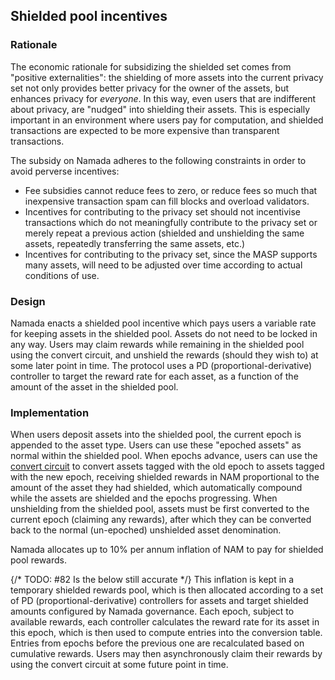 ## Shielded pool incentives

### Rationale

The economic rationale for subsidizing the shielded set comes from "positive externalities": the shielding of more assets into the current privacy set not only provides better privacy for the owner of the assets, but enhances privacy for *everyone*. In this way, even users that are indifferent about privacy, are "nudged" into shielding their assets. This is especially important in an environment where users pay for computation, and shielded transactions are expected to be more expensive than transparent transactions.

The subsidy on Namada adheres to the following constraints in order to avoid perverse incentives:
- Fee subsidies cannot reduce fees to zero, or reduce fees so much that inexpensive transaction spam can fill blocks and overload validators.
- Incentives for contributing to the privacy set should not incentivise transactions which do not meaningfully contribute to the privacy set or merely repeat a previous action (shielded and unshielding the same assets, repeatedly transferring the same assets, etc.)
- Incentives for contributing to the privacy set, since the MASP supports many assets, will need to be adjusted over time according to actual conditions of use.

### Design

Namada enacts a shielded pool incentive which pays users a variable rate for keeping assets in the shielded pool. Assets do not need to be locked in any way. Users may claim rewards while remaining in the shielded pool using the convert circuit, and unshield the rewards (should they wish to) at some later point in time. The protocol uses a PD (proportional-derivative) controller to target the reward rate for each asset, as a function of the amount of the asset in the shielded pool.

### Implementation

When users deposit assets into the shielded pool, the current epoch is appended to the asset type. Users can use these "epoched assets" as normal within the shielded pool. When epochs advance, users can use the [convert circuit](../masp/convert-circuit.mdx) to convert assets tagged with the old epoch to assets tagged with the new epoch, receiving shielded rewards in NAM proportional to the amount of the asset they had shielded, which automatically compound while the assets are shielded and the epochs progressing. When unshielding from the shielded pool, assets must be first converted to the current epoch (claiming any rewards), after which they can be converted back to the normal (un-epoched) unshielded asset denomination.

Namada allocates up to 10% per annum inflation of NAM to pay for shielded pool rewards.

{/* TODO: #82 Is the below still accurate */}
 This inflation is kept in a temporary shielded rewards pool, which is then allocated according to a set of PD (proportional-derivative) controllers for assets and target shielded amounts configured by Namada governance. Each epoch, subject to available rewards, each controller calculates the reward rate for its asset in this epoch, which is then used to compute entries into the conversion table. Entries from epochs before the previous one are recalculated based on cumulative rewards. Users may then asynchronously claim their rewards by using the convert circuit at some future point in time.
